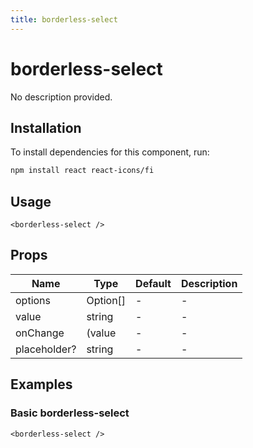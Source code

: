 ```yaml
---
title: borderless-select
---
```


# borderless-select

No description provided.

## Installation
To install dependencies for this component, run:
```bash
npm install react react-icons/fi
```

## Usage
```tsx
<borderless-select />
```

## Props
| Name      | Type     | Default | Description                 |
|-----------|----------|---------|-----------------------------|
| options | Option[] | - | - |
| value | string | - | - |
| onChange | (value | - | - |
| placeholder? | string | - | - |

## Examples

### Basic borderless-select
```tsx
<borderless-select />
```

